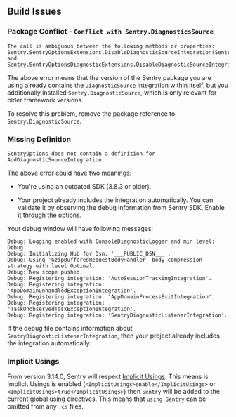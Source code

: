 ## Build Issues


### Package Conflict - `Conflict with Sentry.DiagnosticsSource`

```
The call is ambiguous between the following methods or properties:
Sentry.SentryOptionsExtensions.DisableDiagnosticSourceIntegration(Sentry.SentryOptions)
and Sentry.SentryOptionsDiagnosticExtensions.DisableDiagnosticSourceIntegration(Sentry.SentryOptions)
```

The above error means that the version of the Sentry package you are using already contains the `DiagnosticSource` integration within itself, but you additionally installed `Sentry.DiagnosticSource`, which is only relevant for older framework versions.

To resolve this problem, remove the package reference to `Sentry.DiagnosticSource`.

### Missing Definition

`SentryOptions does not contain a definition for AddDiagnosticSourceIntegration.`

The above error could have two meanings:

* You're using an outdated SDK (3.8.3 or older).

* Your project already includes the integration automatically. You can validate it by observing the debug information from Sentry SDK. <PlatformLink to="/configuration/options/#debug">Enable it through the options.</PlatformLink>

Your debug window will have following messages:

```
Debug: Logging enabled with ConsoleDiagnosticLogger and min level: Debug
Debug: Initializing Hub for Dsn: '___PUBLIC_DSN___'.
Debug: Using 'GzipBufferedRequestBodyHandler' body compression strategy with level Optimal.
Debug: New scope pushed.
Debug: Registering integration: 'AutoSessionTrackingIntegration'.
Debug: Registering integration: 'AppDomainUnhandledExceptionIntegration'.
Debug: Registering integration: 'AppDomainProcessExitIntegration'.
Debug: Registering integration: 'TaskUnobservedTaskExceptionIntegration'.
Debug: Registering integration: 'SentryDiagnosticListenerIntegration'.
```
If the debug file contains information about `SentryDiagnosticListenerIntegration`, then your project already includes the integration automatically.


### Implicit Usings

From version 3.14.0, Sentry will respect [Implicit Usings](https://docs.microsoft.com/en-us/dotnet/core/project-sdk/overview#implicit-using-directives). This means is Implicit Usings is enabled (`<ImplicitUsings>enable</ImplicitUsings>` or `<ImplicitUsings>true</ImplicitUsings>`) then `Sentry` will be added to the current global using directives. This means that `using Sentry` can be omitted from any `.cs` files.